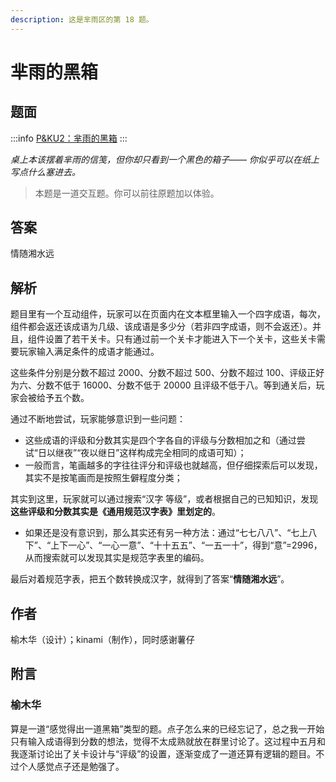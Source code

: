 ```yaml
---
description: 这是芈雨区的第 18 题。
---
```


# 芈雨的黑箱

## 题面

:::info
[P&KU2：芈雨的黑箱](https://pnku2.pkupuzzle.art/#/game/miyu/prob_18)
:::

_桌上本该摆着芈雨的信笺，但你却只看到一个黑色的箱子——_
_你似乎可以在纸上写点什么塞进去。_

> 本题是一道交互题。你可以前往原题加以体验。

## 答案

<AnswerBlock>情随湘水远</AnswerBlock>

## 解析

题目里有一个互动组件，玩家可以在页面内在文本框里输入一个四字成语，每次，组件都会返还该成语为几级、该成语是多少分（若非四字成语，则不会返还）。并且，组件设置了若干关卡。只有通过前一个关卡才能进入下一个关卡，这些关卡需要玩家输入满足条件的成语才能通过。

这些条件分别是分数不超过 2000、分数不超过 500、分数不超过 100、评级正好为六、分数不低于 16000、分数不低于 20000 且评级不低于八。等到通关后，玩家会被给予五个数。

通过不断地尝试，玩家能够意识到一些问题：

- 这些成语的评级和分数其实是四个字各自的评级与分数相加之和（通过尝试“日以继夜”“夜以继日”这样构成完全相同的成语可知）；
- 一般而言，笔画越多的字往往评分和评级也就越高，但仔细探索后可以发现，其实不是按笔画而是按照生僻程度分类；

其实到这里，玩家就可以通过搜索“汉字 等级”，或者根据自己的已知知识，发现**这些评级和分数其实是《通用规范汉字表》里划定的**。

- 如果还是没有意识到，那么其实还有另一种方法：通过“七七八八”、“七上八下”、“上下一心”、“一心一意”、“十十五五”、“一五一十”，得到“意”=2996，从而搜索就可以发现其实是规范字表里的编码。

最后对着规范字表，把五个数转换成汉字，就得到了答案“**情随湘水远**”。

## 作者

榆木华（设计）；kinami（制作），同时感谢薯仔

## 附言

### 榆木华

算是一道“感觉得出一道黑箱”类型的题。点子怎么来的已经忘记了，总之我一开始只有输入成语得到分数的想法，觉得不太成熟就放在群里讨论了。这过程中五月和我逐渐讨论出了关卡设计与“评级”的设置，逐渐变成了一道还算有逻辑的题目。不过个人感觉点子还是勉强了。
